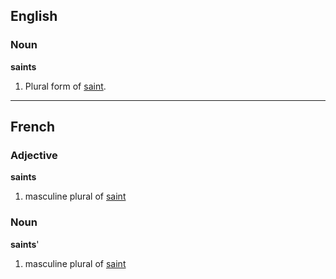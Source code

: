 ==English==

===Noun===
'''saints'''
# Plural form of [[saint]].
----

==French==
===Adjective===
'''saints'''

# masculine plural of [[saint]]

===Noun===
'''saints''''

# masculine plural of [[saint]]